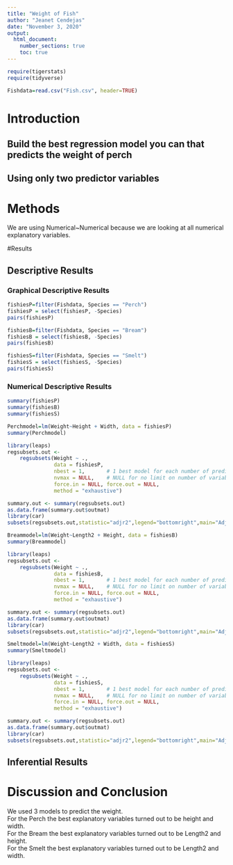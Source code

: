 ```yaml
---
title: "Weight of Fish"
author: "Jeanet Cendejas"
date: "November 3, 2020"
output: 
  html_document:
    number_sections: true
    toc: true
---
```



```r
require(tigerstats)
require(tidyverse)
```

```r
Fishdata=read.csv("Fish.csv", header=TRUE)
```


# Introduction

<!--In this section you explain what you are trying to show.  Where did the data come from?  What is the research or other question you are trying to answer?!-->

## Build the best regression model you can that predicts the weight of perch
## Using only two predictor variables  


# Methods

<!--Decide on your methods:  use "variable analysis" or other appropriate descriptors.  Make sure to choose at least one graphical method and at least one numerical method.!-->

We are using Numerical~Numerical because we are looking at all numerical explanatory variables.  

#Results

<!--Divide this section into two sub-sections:  One for your descriptive  results and one for your inferential results.!-->

## Descriptive Results

### Graphical Descriptive Results

```r
fishiesP=filter(Fishdata, Species == "Perch")
fishiesP = select(fishiesP, -Species)
pairs(fishiesP)
```


```r
fishiesB=filter(Fishdata, Species == "Bream")
fishiesB = select(fishiesB, -Species)
pairs(fishiesB)
```

```r
fishiesS=filter(Fishdata, Species == "Smelt")
fishiesS = select(fishiesS, -Species)
pairs(fishiesS)
```

<!--Graphical results here.  Make sure to show your code.  Provide appropriate labels for axes, giving units if possible, and provide a good title for the graph, too.  Use the graphical results to describe the patterns if any that exist in the data as focused toward the research question!-->


### Numerical Descriptive Results

```r
summary(fishiesP)
summary(fishiesB)
summary(fishiesS)
```

<!--Numerical results go here. Use the numerical results to describe the patterns if any that exist in the data as focused toward the research question!-->

```r
Perchmodel=lm(Weight~Height + Width, data = fishiesP)
summary(Perchmodel)
```

```r
library(leaps)
regsubsets.out <-
    regsubsets(Weight ~ .,
               data = fishiesP,
               nbest = 1,       # 1 best model for each number of predictors
               nvmax = NULL,    # NULL for no limit on number of variables
               force.in = NULL, force.out = NULL,
               method = "exhaustive")

summary.out <- summary(regsubsets.out)
as.data.frame(summary.out$outmat)
library(car)
subsets(regsubsets.out,statistic="adjr2",legend="bottomright",main="Adjusted R^2")
```

```r
Breammodel=lm(Weight~Length2 + Height, data = fishiesB)
summary(Breammodel)
```

```r
library(leaps)
regsubsets.out <-
    regsubsets(Weight ~ .,
               data = fishiesB,
               nbest = 1,       # 1 best model for each number of predictors
               nvmax = NULL,    # NULL for no limit on number of variables
               force.in = NULL, force.out = NULL,
               method = "exhaustive")

summary.out <- summary(regsubsets.out)
as.data.frame(summary.out$outmat)
library(car)
subsets(regsubsets.out,statistic="adjr2",legend="bottomright",main="Adjusted R^2")
```

```r
Smeltmodel=lm(Weight~Length2 + Width, data = fishiesS)
summary(Smeltmodel)
```

```r
library(leaps)
regsubsets.out <-
    regsubsets(Weight ~ .,
               data = fishiesS,
               nbest = 1,       # 1 best model for each number of predictors
               nvmax = NULL,    # NULL for no limit on number of variables
               force.in = NULL, force.out = NULL,
               method = "exhaustive")

summary.out <- summary(regsubsets.out)
as.data.frame(summary.out$outmat)
library(car)
subsets(regsubsets.out,statistic="adjr2",legend="bottomright",main="Adjusted R^2")
```

## Inferential Results

<!--State hypothesis clearly.  Make sure your discussion of the inferential test covers all the aspects that the test output produces, such as test statistic, p-value etc.  Make a decision about the null hypothesis, explain the assumptions on which the selected test/procedure was based, and why the chosen procedure satisfies the assumptions and is appropriate to answer the research question!-->



# Discussion and Conclusion

<!--Discussion and conclusion here.  If you found a relationship be sure to consider whether the relationship occurs because one of the variables causes the other, or whether they perhaps are related for some other reason.  Watch the chapter 6 videos from the GeorgeTown videos collection.!-->

We used 3 models to predict the weight.  
For the Perch the best explanatory variables turned out to be height and width.  
For the Bream the best explanatory variables turned out to be Length2 and height.  
For the Smelt the best explanatory variables turned out to be Length2 and width.  
